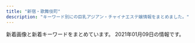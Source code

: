 ```yaml
---
title: "新宿・歌舞伎町"
description: "キーワード別にの巨乳アジアン・チャイナエステ嬢情報をまとめました。"
---
```


新着画像と新着キーワードをまとめています。
2021年01月09日の情報です。

<DmmAffiliateIns />
<KeywordTable
  shops={
    [
    {
        "keywords": {},
        "name": "\u7fbd\u8863\uff5e\u306f\u3054\u308d\u3082\uff5e",
        "img_links": [],
        "url": "https://www.hagoromo.tokyo/",
        "station": "JR\u65b0\u5bbf\u99c5\u6771\u53e3\u30fb\u6b4c\u821e\u4f0e\u753a"
    },
    {
        "url": "http://aes-aroma.com/",
        "img_links": [
            "http://aes-aroma.com/staff/yoko/02.jpg",
            "http://aes-aroma.com/staff/miki/01.jpg",
            "http://aes-aroma.com/pic/head.png",
            "http://aes-aroma.com/staff/yoko/01.jpg",
            "http://aes-aroma.com/img/ttl_tnew.png",
            "http://aes-aroma.com/staff/kaori/01.jpg",
            "http://aes-aroma.com/staff/nana/01.jpg",
            "http://aes-aroma.com/i/files/homeimg.jpg",
            "http://aes-aroma.com/img/ttl_mobile.png",
            "http://aes-aroma.com/img/ttl_staff.png",
            "http://aes-aroma.com/staff/haru/01.jpg",
            "http://aes-aroma.com/img/ttl_pickup.png",
            "http://aes-aroma.com/staff/mimi/01.jpg",
            "http://aes-aroma.com/img/ttl_rec.png",
            "http://aes-aroma.com/staff/koko/01.jpg",
            "http://aes-aroma.com/staff/ai/01.jpg"
        ],
        "station": "JR\u65b0\u5bbf\u99c5\u5357\u53e3",
        "keywords": {
            "C": 17
        },
        "name": "\u7652\u3057\u306e\u5bbf"
    },
    {
        "name": "sweet-\u30b9\u30a6\u30a3\u30fc\u30c8-",
        "url": "http://sweety-est.tokyo/",
        "station": "JR\u65b0\u5bbf\u99c5\u897f\u53e3",
        "keywords": {
            "E": 6,
            "F": 2,
            "D": 2,
            "87": 2,
            "86": 14
        },
        "img_links": [
            "http://sweety-est.tokyo/images/tit-sub4.jpg",
            "http://sweety-est.tokyo/images/a3.jpg",
            "http://sweety-est.tokyo/images/m4.jpg",
            "http://sweety-est.tokyo/images/qr.jpg",
            "http://sweety-est.tokyo/images/b-tel.png",
            "http://sweety-est.tokyo/images/cg03.jpg",
            "http://sweety-est.tokyo/images/tit-sub3.jpg",
            "http://sweety-est.tokyo/images/b-online.png",
            "http://sweety-est.tokyo/images/r6.jpg",
            "http://sweety-est.tokyo/images/kan1.jpg",
            "http://sweety-est.tokyo/images/cg07.jpg",
            "http://sweety-est.tokyo/images/r3.jpg",
            "http://sweety-est.tokyo/images/cg02.jpg",
            "http://sweety-est.tokyo/images/cg05.jpg",
            "http://sweety-est.tokyo/images/kan.jpg",
            "http://sweety-est.tokyo/images/a5.jpg",
            "http://sweety-est.tokyo/images/slider-img002.jpg",
            "http://sweety-est.tokyo/images/slider-img003.jpg",
            "http://sweety-est.tokyo/images/tit-sub5.jpg",
            "http://sweety-est.tokyo/images/tit-sub6.jpg",
            "http://sweety-est.tokyo/images/cg01.jpg",
            "http://sweety-est.tokyo/link/menlog.jpg",
            "http://sweety-est.tokyo/images/r1.jpg",
            "http://sweety-est.tokyo/images/m3.jpg",
            "http://sweety-est.tokyo/images/slider-img001.jpg",
            "http://sweety-est.tokyo/images/a6.jpg",
            "http://sweety-est.tokyo/images/r2.jpg",
            "http://sweety-est.tokyo/images/a2.jpg",
            "http://sweety-est.tokyo/images/a7.jpg",
            "http://sweety-est.tokyo/images/a4.jpg",
            "http://sweety-est.tokyo/images/a1.jpg",
            "http://sweety-est.tokyo/images/m1.jpg",
            "http://sweety-est.tokyo/images/cg04.jpg",
            "http://sweety-est.tokyo/images/tit-sub2.jpg",
            "http://sweety-est.tokyo/images/sys.jpg",
            "http://sweety-est.tokyo/images/a8.jpg",
            "http://sweety-est.tokyo/images/cg08.jpg",
            "http://sweety-est.tokyo/images/r5.jpg",
            "http://sweety-est.tokyo/images/m2.jpg",
            "http://sweety-est.tokyo/images/r4.jpg",
            "http://sweety-est.tokyo/images/tit-sub1.jpg",
            "http://sweety-est.tokyo/images/cg06.jpg"
        ]
    },
    {
        "img_links": [
            "http://crystal-est.net/uploads/crystal/2017/03/subvisual_enquete1.png",
            "http://crystal-est.net/uploads/crystal/2017/03/bnr_side_052.png",
            "http://ruby-es.com/uploads/rubyes/2017/02/img_info_06.png",
            "http://crystal-est.net/uploads/crystal/2017/03/treatment2.png",
            "http://crystal-est.net/uploads/crystal/2017/03/subvisual_qa.png",
            "http://crystal-est.net/uploads/crystal/2017/03/bnr_side_credit1.png",
            "http://crystal-est.net/uploads/crystal/2017/07/yuyu2.jpeg",
            "http://crystal-est.net/uploads/crystal/2018/07/wechatimg26.jpeg",
            "http://ruby-es.com/uploads/rubyes/2017/02/img_info_04.png",
            "http://crystal-est.net/uploads/crystal/images/subvisual_staff.png",
            "http://crystal-est.net/uploads/crystal/images/no-photo.jpg",
            "http://crystal-est.net/uploads/crystal/2017/03/btn_top_01.png",
            "http://ruby-es.com/uploads/rubyes/2017/02/img_info_01.png",
            "http://crystal-est.net/uploads/crystal/2020/12/img_6907.jpeg",
            "http://ruby-es.com/uploads/rubyes/2017/02/img_info_05.png",
            "http://crystal-est.net/uploads/crystal/2017/04/leftmovie.png",
            "http://crystal-est.net/uploads/crystal/2017/03/bnr_side_042.png",
            "http://crystal-est.net/uploads/crystal/2017/03/subvisual_info.png",
            "http://crystal-est.net/uploads/crystal/images/p01.png",
            "http://crystal-est.net/uploads/crystal/2017/03/r1.jpg",
            "http://crystal-est.net/uploads/crystal/images/xing.png",
            "http://crystal-est.net/uploads/crystal/2017/03/btn_top_03.png",
            "http://crystal-est.net/uploads/crystal/2017/02/ameba.jpg",
            "http://crystal-est.net/uploads/crystal/2017/03/btn_top_02.png",
            "http://crystal-est.net/uploads/crystal/2017/04/bnr_side_01.png",
            "http://crystal-est.net/uploads/crystal/2017/03/r3.jpg",
            "http://crystal-est.net/uploads/crystal/2018/07/wechatimg125.jpeg",
            "http://crystal-est.net/uploads/crystal/2020/12/img_6830.jpg",
            "http://crystal-est.net/uploads/crystal/2017/03/subvisual_link.png",
            "http://crystal-est.net/uploads/crystal/2017/03/subvisual_contact.png",
            "http://crystal-est.net/uploads/crystal/2018/07/wechatimg31.jpeg",
            "http://crystal-est.net/uploads/crystal/2017/04/web.png",
            "http://crystal-est.net/uploads/crystal/2018/07/wechatimg30.jpeg",
            "http://ruby-es.com/uploads/rubyes/2017/02/img_info_03.png",
            "http://crystal-est.net/uploads/crystal/2017/02/wifi.jpg",
            "http://crystal-est.net/uploads/crystal/2018/05/mayu1.jpeg",
            "http://crystal-est.net/uploads/crystal/2017/03/bnr_side_032.png",
            "http://crystal-est.net/uploads/crystal/2017/03/icon_flower.png",
            "http://crystal-est.net/uploads/crystal/2018/08/wechatimg51.jpeg",
            "http://crystal-est.net/uploads/crystal/2017/03/r4.jpg",
            "http://crystal-est.net/uploads/crystal/2017/04/line2.png",
            "http://crystal-est.net/uploads/crystal/2017/03/subvisual_reserve.png",
            "http://crystal-est.net/uploads/crystal/2017/03/ruby6.png",
            "http://crystal-est.net/uploads/crystal/2020/12/img_6902.jpg",
            "http://crystal-est.net/uploads/crystal/2018/08/wechatimg49.jpeg",
            "http://ruby-es.com/uploads/rubyes/2017/02/img_info_02.png",
            "http://crystal-est.net/uploads/crystal/2017/03/subvisual_magazine1.png",
            "http://crystal-est.net/uploads/crystal/2020/11/tel.jpg",
            "http://crystal-est.net/uploads/crystal/images/icon_flower.png",
            "http://crystal-est.net/uploads/crystal/2018/07/wechatimg94.jpeg",
            "http://crystal-est.net/uploads/crystal/2017/03/r2.jpg"
        ],
        "station": "JR\u65b0\u5bbf\u99c5\u6771\u53e3",
        "keywords": {
            "C": 1
        },
        "name": "\u30af\u30ea\u30b9\u30bf\u30eb",
        "url": "http://crystal-est.net/"
    },
    {
        "name": "CLEAR-\u30af\u30ea\u30a2-",
        "img_links": [
            "http://clear-es.net/images/index_08.jpg",
            "http://clear-es.net/uploads/e1133a4ba0f8c81f9d272f5793bda380.jpg",
            "http://clear-es.net/images/index_06.jpg",
            "http://clear-es.net/images/index_12.jpg",
            "http://clear-es.net/images/index_10.jpg",
            "http://clear-es.net/yamituki-n/uploads/images/mmexport1576417470781.jpg",
            "http://clear-es.net/images/index_09.jpg",
            "http://clear-es.net/images/index_23.jpg",
            "http://clear-es.net/yamituki-n/uploads/images/mika03s.jpg",
            "http://clear-es.net/uploads/f426bd85a8f6a9eac87e55b2d44c4bd5.jpg",
            "http://clear-es.net/images/index_07.jpg",
            "http://clear-es.net/uploads/a62d7f24a5b9a4fd5aeef678eb24ef4b.jpg",
            "http://clear-es.net/images/index_15.jpg",
            "http://clear-es.net/images/girls_03.jpg",
            "http://clear-es.net/uploads/22c8968348a9acc2dfc9ab0aecb09c27.jpg",
            "http://clear-es.net/images/index_19.jpg",
            "http://clear-es.net/images/index_18.jpg",
            "http://clear-es.net/images/index_01.jpg",
            "http://clear-es.net/uploads/7553669390f1cc93427a4f6ad33b4668.jpg",
            "http://clear-es.net/yamituki-n/uploads/images/rena01.jpg",
            "http://clear-es.net/uploads/c1f6d0346f5cb109ac62c21a58c7deff.jpg",
            "http://clear-es.net/images/index_17.jpg",
            "http://clear-es.net/images/index_25.jpg",
            "http://clear-es.net/images/index_05.jpg",
            "http://clear-es.net/yamituki-n/uploads/images/rena02.jpg",
            "http://clear-es.net/uploads/10299154955d10c3b815a5638a35a934.jpg",
            "http://clear-es.net/uploads/deba56537604611ac3b8da004b92d809.jpg",
            "http://clear-es.net/images/index_20.jpg",
            "http://clear-es.net/images/girls_11.jpg",
            "http://clear-es.net/uploads/2aa97908694153fb149943f0b8445352.jpg",
            "http://clear-es.net/images/index_26.jpg",
            "http://clear-es.net/images/girls_13.jpg",
            "http://clear-es.net/yamituki-n/uploads/images/juri01s.jpg",
            "http://clear-es.net/uploads/cec0ed392fe00d8e3ff867c0625809e6.jpg",
            "http://clear-es.net/uploads/09bdd5637edec4bfa3d47a7e9874640b.jpg",
            "http://clear-es.net/images/koko_1.jpg",
            "http://clear-es.net/uploads/97eb17743f96fd7f0551aab0bedd5e6f.jpg",
            "http://clear-es.net/images/index_04.jpg",
            "http://clear-es.net/images/index_28.jpg",
            "http://clear-es.net/images/index_14.jpg",
            "http://clear-es.net/images/index_13.jpg",
            "http://clear-es.net/images/index_03.jpg",
            "http://clear-es.net/images/index_27.jpg",
            "http://clear-es.net/images/gallery_11.jpg",
            "http://clear-es.net/images/index_28_01.jpg",
            "http://clear-es.net/images/index_24.jpg",
            "http://clear-es.net/images/index_11.jpg",
            "http://clear-es.net/yamituki-n/uploads/images/yui01.jpg",
            "http://clear-es.net/images/index_02.jpg",
            "http://clear-es.net/images/index_21.jpg",
            "http://clear-es.net/images/service_11.jpg",
            "http://clear-es.net/my_work/images/pic1.png"
        ],
        "keywords": {
            "86": 2,
            "C": 1,
            "88": 4,
            "D": 8,
            "90": 2,
            "F": 1,
            "89": 1,
            "E": 1,
            "87": 2
        },
        "url": "http://clear-es.net/",
        "station": "\u897f\u6b66\u65b0\u5bbf\u99c5\u5317\u53e3"
    },
    {
        "station": "JR\u65b0\u5bbf\u99c5\u6771\u53e3",
        "keywords": {
            "C": 8
        },
        "url": "http://hi-msg.com/koyuki/",
        "name": "KOYUKI",
        "img_links": [
            "http://hi-msg.com/koyuki/img/botton.png",
            "http://hi-msg.com/koyuki/img/p-7-1.jpg",
            "http://hi-msg.com/koyuki/img/tit.png",
            "http://hi-msg.com/koyuki/img/p-0.jpg",
            "http://hi-msg.com/koyuki/img/english-t1.png",
            "http://hi-msg.com/koyuki/img/kanban4.jpg",
            "http://hi-msg.com/koyuki/img/p-11.jpg",
            "http://hi-msg.com/koyuki/img/english-t6.png",
            "http://hi-msg.com/koyuki/img/p-3.jpg",
            "http://hi-msg.com/koyuki/img/head.png",
            "http://hi-msg.com/koyuki/img/p-6.jpg",
            "http://hi-msg.com/koyuki/img/card-english.png",
            "http://hi-msg.com/koyuki/img/p-8.jpg",
            "http://hi-msg.com/koyuki/img/t-2.png",
            "http://hi-msg.com/koyuki/img/p-4.jpg",
            "http://hi-msg.com/koyuki/img/card.png",
            "http://hi-msg.com/koyuki/img/p-2-1.jpg",
            "http://hi-msg.com/koyuki/img/tel.png",
            "http://hi-msg.com/koyuki/img/p-6-1.jpg",
            "http://hi-msg.com/koyuki/img/p-8-1.jpg",
            "http://hi-msg.com/koyuki/img/p-3-1.jpg",
            "http://hi-msg.com/koyuki/img/t-1.png",
            "http://hi-msg.com/koyuki/img/p-1.jpg",
            "http://hi-msg.com/koyuki/img/p-4-1.jpg",
            "http://hi-msg.com/koyuki/img/p-7.jpg",
            "http://hi-msg.com/koyuki/img/p-9.jpg",
            "http://hi-msg.com/koyuki/img/english-t2.png",
            "http://hi-msg.com/koyuki/img/kanban4s.jpg",
            "http://hi-msg.com/koyuki/img/english-t4.png",
            "http://hi-msg.com/koyuki/img/p-2.jpg",
            "http://hi-msg.com/koyuki/img/t-3.png",
            "http://hi-msg.com/koyuki/img/english-t5.png",
            "http://hi-msg.com/koyuki/img/p-10.jpg",
            "http://hi-msg.com/koyuki/img/newstback.png",
            "http://hi-msg.com/koyuki/img/re.png",
            "http://hi-msg.com/koyuki/img/english-t3.png",
            "http://hi-msg.com/koyuki/img/p-5.jpg"
        ]
    },
    {
        "url": "https://gokujo.iest.info/",
        "name": "\u65b0\u5bbf\u6975\u4e0a\u30e1\u30f3\u30ba\u30a8\u30b9\u30c6",
        "img_links": [
            "https://gokujo.iest.info/images/room4_l.jpg",
            "https://gokujo.iest.info/photos/sites/3/2020/10/2020100614352922.jpg",
            "https://gokujo.iest.info/images/room2_l.jpg",
            "https://gokujo.iest.info/photos/sites/3/2020/10/2020100614352832.jpg",
            "https://gokujo.iest.info/images/nav_link05.png",
            "https://gokujo.iest.info/images/tit_staff.jpg",
            "https://gokujo.iest.info/images/sp_tit_pick.jpg",
            "https://gokujo.iest.info/images/sp_tit_staff02.jpg",
            "https://gokujo.iest.info/photos/sites/3/2020/10/2020100614352927.jpg",
            "https://gokujo.iest.info/images/nav_link07.png",
            "https://gokujo.iest.info/photos/sites/3/2020/10/2020100614353025.jpg",
            "https://gokujo.iest.info/photos/sites/3/2020/10/202010061435276.jpg",
            "https://gokujo.iest.info/images/room3_l.jpg",
            "https://gokujo.iest.info/images/side_mobile.jpg",
            "https://gokujo.iest.info/images/room1_l.jpg",
            "https://gokujo.iest.info/images/tit_pick.jpg",
            "https://gokujo.iest.info/images/sp_end.png",
            "https://gokujo.iest.info/images/nav_link01.png",
            "https://gokujo.iest.info/photos/sites/3/2020/10/2020100614353122.jpg",
            "https://gokujo.iest.info/photos/sites/3/2020/10/2020100614352894.jpg",
            "https://gokujo.iest.info/images/nav_link08.png",
            "https://gokujo.iest.info/images/sp_tit_staff.jpg",
            "https://gokujo.iest.info/images/tit_staff02.jpg",
            "https://gokujo.iest.info/images/top.png",
            "https://gokujo.iest.info/photos/sites/3/2020/10/2020100614352799.jpg",
            "https://gokujo.iest.info/images/sp_tit_twitter.jpg",
            "https://gokujo.iest.info/images/nav_link02.png",
            "https://gokujo.iest.info/images/tit_info.jpg",
            "https://gokujo.iest.info/images/navbar-top.jpg",
            "https://gokujo.iest.info/images/nav_link06.png",
            "https://gokujo.iest.info/images/sp_tit_movie.jpg",
            "https://gokujo.iest.info/images/sp_tit_info.jpg",
            "https://gokujo.iest.info/images/nav_link04.png",
            "https://gokujo.iest.info/images/sp_tit_link.jpg",
            "https://gokujo.iest.info/images/tit_face.jpg",
            "https://gokujo.iest.info/images/tit_link.jpg",
            "https://gokujo.iest.info/photos/sites/3/2020/10/2020100614353293.jpg",
            "https://gokujo.iest.info/photos/sites/3/2020/10/2020100614353148.jpg",
            "https://gokujo.iest.info/photos/sites/3/2020/10/2020100614352629.jpg",
            "https://gokujo.iest.info/photos/sites/3/2020/10/202010061435254.jpg",
            "https://gokujo.iest.info/photos/sites/3/2020/10/2020100614353292.jpg",
            "https://gokujo.iest.info/images/nav_link03.png",
            "https://gokujo.iest.info/photos/sites/3/2020/10/2020100614353044.jpg",
            "https://gokujo.iest.info/images/end.png"
        ],
        "keywords": {
            "F": 104,
            "90": 69,
            "C": 59,
            "85": 42,
            "E": 158,
            "92": 21,
            "94": 58,
            "95": 34,
            "89": 68,
            "88": 29
        },
        "station": "JR\u65b0\u5bbf\u99c5"
    },
    {
        "img_links": [
            "http://ciretva.xyz/picture/s_staff.png",
            "http://ciretva.xyz/uploads/201021/1-201021155T9631.jpg",
            "http://ciretva.xyz/picture/face.jpg",
            "http://ciretva.xyz/uploads/201021/1-201021155Z4139.jpg",
            "http://ciretva.xyz/picture/pick.jpg",
            "http://ciretva.xyz/picture/news.jpg",
            "http://ciretva.xyz/picture/room1.jpg",
            "http://ciretva.xyz/uploads/201021/1-201021155913C7.jpg",
            "http://ciretva.xyz/uploads/201021/1-201021155925315.jpg",
            "http://ciretva.xyz/uploads/201021/1-201021155932238.jpg",
            "http://ciretva.xyz/picture/room4.jpg",
            "http://ciretva.xyz/picture/room2.jpg",
            "http://ciretva.xyz/uploads/201021/1-201021155T02L.jpg",
            "http://ciretva.xyz/picture/face_bj1.png",
            "http://ciretva.xyz/picture/room3.jpg",
            "http://ciretva.xyz/picture/top.jpg"
        ],
        "name": "\u4f73\u7e01 \uff5e\u304b\u3048\u3093\uff5e",
        "keywords": {
            "D": 3,
            "86": 2
        },
        "url": "http://ciretva.xyz/",
        "station": "\u897f\u6b66\u65b0\u5bbf\u99c5\u5317\u53e3"
    },
    {
        "keywords": {
            "87": 8,
            "C": 8,
            "85": 4,
            "86": 4,
            "E": 8
        },
        "img_links": [
            "http://sakura-relax.net/images/cg04.jpg",
            "http://sakura-relax.net/images/top-img02.png",
            "http://sakura-relax.net/images/cg07.jpg",
            "http://sakura-relax.net/images/qrc.png",
            "http://sakura-relax.net/images/tel.png",
            "http://sakura-relax.net/images/cg06.jpg",
            "http://sakura-relax.net/images/kan.jpg",
            "http://sakura-relax.net/link/menlog.jpg",
            "http://sakura-relax.net/images/cg03.jpg",
            "http://sakura-relax.net/images/top-img01.png"
        ],
        "url": "http://sakura-relax.net/",
        "name": "\u697d\u697d-\u30e9\u30af\u30e9\u30af-",
        "station": "\u65b0\u5bbf\u4e09\u4e01\u76ee\u99c5E1\u51fa\u53e3"
    },
    {
        "keywords": {
            "89": 53,
            "D": 70,
            "85": 265,
            "84": 106,
            "86": 106,
            "88": 159,
            "F": 70,
            "E": 140,
            "87": 176,
            "C": 371
        },
        "name": "\u30aa\u30fc\u30ed\u30e9",
        "station": "JR\u65b0\u5bbf\u99c5\u6771\u53e3\u30fb\u6b4c\u821e\u4f0e\u753a",
        "img_links": [
            "https://aurora.iest.info/photos/sites/13/2020/10/2020102908284174.jpeg",
            "https://aurora.iest.info/photos/sites/13/2021/01/2021010520403924.jpeg",
            "https://aurora.iest.info/photos/sites/13/2020/12/2020123009042320.jpeg",
            "https://aurora.iest.info/photos/sites/13/2020/11/2020110420093023.jpeg",
            "https://aurora.iest.info/images/room1.jpg",
            "https://aurora.iest.info/photos/sites/13/2020/09/2020090701592721.jpeg",
            "https://aurora.iest.info/images/head_tel.png",
            "https://aurora.iest.info/photos/sites/13/2020/12/2020122614271778.jpeg",
            "https://aurora.iest.info/photos/sites/13/2020/12/2020122912410928.jpeg",
            "https://aurora.iest.info/photos/sites/13/2020/11/2020111207401521.jpeg",
            "https://aurora.iest.info/photos/sites/13/2020/11/2020110420084826.jpeg",
            "https://aurora.iest.info/images/room4.jpg",
            "https://aurora.iest.info/photos/sites/13/2020/10/2020100900362277.jpeg",
            "https://aurora.iest.info/photos/sites/13/2020/12/2020122614121986.jpeg",
            "https://aurora.iest.info/photos/sites/13/2021/01/202101031920028.jpeg",
            "https://aurora.iest.info/images/info_sp.png",
            "https://aurora.iest.info/photos/sites/13/2020/10/2020102421582718.jpeg",
            "https://aurora.iest.info/images/side_mobile.jpg",
            "https://aurora.iest.info/images/room3.jpg",
            "https://aurora.iest.info/photos/sites/13/2020/12/2020122614542669.jpeg",
            "https://aurora.iest.info/photos/sites/13/2020/10/202010160425407.jpeg",
            "https://aurora.iest.info/photos/sites/13/2020/12/2020122916203593.jpeg",
            "https://aurora.iest.info/photos/sites/13/2020/10/2020101018384481.jpeg",
            "https://aurora.iest.info/images/room2.jpg"
        ],
        "url": "https://aurora.iest.info/"
    },
    {
        "name": "\u30b8\u30e5\u30ea\u30a2\u30f3",
        "img_links": [
            "https://mens-esthe.xyz/footer/footer-staff.png",
            "https://mens-esthe.xyz/icon/twitter.png",
            "https://mens-esthe.xyz/staff/rina-top.jpg",
            "https://mens-esthe.xyz/staff/miki-l1.jpg",
            "https://mens-esthe.xyz/room/room-l5.jpg",
            "https://mens-esthe.xyz/staff/miki-s1.jpg",
            "https://mens-esthe.xyz/room/room-l2.jpg",
            "https://mens-esthe.xyz/images/esthe2.jpg",
            "https://mens-esthe.xyz/staff/rina-l1.jpg",
            "https://mens-esthe.xyz/images/main-sp.jpg",
            "https://inage-mensesthe.com/icon/facebook.png",
            "https://mens-esthe.xyz/room/room-l7.jpg",
            "https://mens-esthe.xyz/images/esthe3.jpg",
            "https://inage-mensesthe.com/icon/twitter.png",
            "https://mens-esthe.xyz/icon/line.png",
            "https://mens-esthe.xyz/footer/footer-line.png",
            "https://mens-esthe.xyz/room/room-l3.jpg",
            "https://inage-mensesthe.com/icon/line.png",
            "https://mens-esthe.xyz/room/room-l1.jpg",
            "https://mens-esthe.xyz/footer/footer-tel.png",
            "https://mens-esthe.xyz/staff/moe-top.jpg",
            "https://inage-mensesthe.com/icon/yelp.png",
            "https://mens-esthe.xyz/staff/moe-l1.jpg",
            "https://mens-esthe.xyz/staff/kana-s1.jpg",
            "https://mens-esthe.xyz/staff/miki-top.jpg",
            "https://mens-esthe.xyz/icon/facebook.png",
            "https://mens-esthe.xyz/staff/moe-s1.jpg",
            "https://mens-esthe.xyz/staff/natsumi-s1.jpg",
            "https://mens-esthe.xyz/staff/nami-l1.jpg",
            "https://mens-esthe.xyz/images/header3.png",
            "https://mens-esthe.xyz/staff/nami-s1.jpg",
            "https://mens-esthe.xyz/images/clear.png",
            "https://mens-esthe.xyz/images/main1.jpg",
            "https://mens-esthe.xyz/staff/nami-top.jpg",
            "https://inage-mensesthe.com/link/relaku_salon.jpg",
            "https://mens-esthe.xyz/staff/natsumi-top.jpg",
            "https://mens-esthe.xyz/staff/natsumi-l1.jpg",
            "https://mens-esthe.xyz/icon/yelp.png",
            "https://mens-esthe.xyz/room/room-l6.jpg",
            "https://mens-esthe.xyz/staff/kana-l1.jpg",
            "https://mens-esthe.xyz/room/room-l8.jpg",
            "https://mens-esthe.xyz/staff/kana-top.jpg",
            "https://mens-esthe.xyz/images/qrcode.png",
            "https://mens-esthe.xyz/staff/rina-s1.jpg",
            "https://mens-esthe.xyz/images/esthe1.jpg",
            "https://mens-esthe.xyz/images/esthe4.jpg",
            "https://mens-esthe.xyz/room/room-l4.jpg"
        ],
        "station": "JR\u65b0\u5bbf\u99c5\u6771\u5357\u53e3",
        "url": "https://mens-esthe.xyz/",
        "keywords": {
            "88": 7,
            "86": 28,
            "D": 28,
            "85": 7
        }
    },
    {
        "station": "JR\u65b0\u5bbf\u99c5\u6771\u53e3",
        "keywords": {
            "96": 1,
            "88": 3,
            "92": 1,
            "E": 2,
            "89": 2,
            "90": 2,
            "98": 2,
            "85": 3,
            "C": 1,
            "D": 10,
            "86": 5,
            "94": 1,
            "F": 1,
            "84": 1
        },
        "url": "http://pure-resort.tyo.cm/",
        "name": "\u30d4\u30e5\u30a2\u30ea\u30be\u30fc\u30c8II",
        "img_links": [
            "http://pure-resort.tyo.cm/photos/sites/79/2019/03/201903251336102.jpg",
            "http://pure-resort.tyo.cm/images/line.png",
            "http://pure-resort.tyo.cm/images/mobile.png",
            "http://pure-resort.tyo.cm/photos/sites/79/2019/02/2019021613425634.png",
            "http://pure-resort.tyo.cm/images/s_twitter.png",
            "http://pure-resort.tyo.cm/photos/sites/79/2019/06/2019060310424416.jpg",
            "http://pure-resort.tyo.cm/images/s_pick.png",
            "http://pure-resort.tyo.cm/images/info_bj1.png",
            "http://pure-resort.tyo.cm/photos/sites/79/2019/10/2019100810264682.jpg",
            "http://pure-resort.tyo.cm/photos/sites/79/2019/04/201904111031010.jpg",
            "http://pure-resort.tyo.cm/images/s_movie.png",
            "http://pure-resort.tyo.cm/photos/sites/79/2019/03/2019032513361063.jpg",
            "http://pure-resort.tyo.cm/images/s_Access.png",
            "http://pure-resort.tyo.cm/photos/sites/79/2019/03/2019032513361053.jpg",
            "http://pure-resort.tyo.cm/photos/sites/79/2020/02/2020020804143839.jpg",
            "http://pure-resort.tyo.cm/images/s_Recruit.png",
            "http://pure-resort.tyo.cm/images/s_Staff.png",
            "http://pure-resort.tyo.cm/images/s_news.png",
            "http://pure-resort.tyo.cm/images/news_bj1.png",
            "http://pure-resort.tyo.cm/images/news_bj3.png",
            "http://pure-resort.tyo.cm/images/info_bj3.png",
            "http://pure-resort.tyo.cm/photos/sites/79/2019/03/2019032513361044.jpg",
            "http://pure-resort.tyo.cm/photos/sites/79/2019/06/2019061515583771.jpg",
            "http://pure-resort.tyo.cm/photos/sites/79/2020/01/2020012408381891.jpg",
            "http://pure-resort.tyo.cm/photos/sites/79/2018/12/2018120620510142.jpg",
            "http://pure-resort.tyo.cm/images/movie.jpg",
            "http://pure-resort.tyo.cm/photos/sites/79/2018/12/2018120620512437.jpg",
            "http://pure-resort.tyo.cm/images/pure.png",
            "http://pure-resort.tyo.cm/photos/sites/79/2019/05/2019052114301665.jpg",
            "http://pure-resort.tyo.cm/photos/sites/79/2018/12/2018120620515823.jpg",
            "http://pure-resort.tyo.cm/images/s_Room.png",
            "http://pure-resort.tyo.cm/images/s_face.png",
            "http://pure-resort.tyo.cm/photos/sites/79/2020/01/2020013001414859.jpg",
            "http://pure-resort.tyo.cm/images/line1.png",
            "http://pure-resort.tyo.cm/photos/sites/79/2019/08/2019082910403098.jpg",
            "http://pure-resort.tyo.cm/photos/sites/79/2019/01/2019011014121443.jpg",
            "http://pure-resort.tyo.cm/photos/sites/79/2018/12/2018120620533769.jpg",
            "http://pure-resort.tyo.cm/photos/sites/79/2019/11/2019110401242820.jpg",
            "http://pure-resort.tyo.cm/images/top.png",
            "http://pure-resort.tyo.cm/images/s_info.png",
            "http://pure-resort.tyo.cm/photos/sites/79/2019/02/2019021613471797.jpg"
        ]
    },
    {
        "station": "\u65b0\u5bbf\u897f\u53e3\u99c5D5\u51fa\u53e3",
        "keywords": {
            "C": 8
        },
        "img_links": [
            "http://in-esthe.com/relair/img/newstback.png",
            "http://in-esthe.com/relair/img/english-t5.png",
            "http://in-esthe.com/relair/img/botton.png",
            "http://in-esthe.com/relair/img/head.png",
            "http://in-esthe.com/relair/img/english-t1.png",
            "http://in-esthe.com/relair/img/t-2.png",
            "http://in-esthe.com/relair/img/p-8.jpg",
            "http://in-esthe.com/relair/img/fla1.png",
            "http://in-esthe.com/relair/img/p-2.jpg",
            "http://in-esthe.com/relair/img/english-t2.png",
            "http://in-esthe.com/relair/img/twitter.png",
            "http://in-esthe.com/relair/img/tel.png",
            "http://in-esthe.com/relair/img/p-3-1.jpg",
            "http://in-esthe.com/relair/img/english-t3.png",
            "http://in-esthe.com/relair/img/english-t6.png",
            "http://in-esthe.com/relair/img/t-3.png",
            "http://in-esthe.com/relair/img/t-1.png",
            "http://in-esthe.com/relair/img/p-0.jpg",
            "http://in-esthe.com/relair/img/re.png",
            "http://in-esthe.com/relair/img/fla2.png",
            "http://in-esthe.com/relair/img/p-3.jpg",
            "http://in-esthe.com/relair/img/fla.png",
            "http://in-esthe.com/relair/img/s-1.jpg",
            "http://in-esthe.com/relair/img/p-7.jpg",
            "http://in-esthe.com/relair/img/p-1.jpg",
            "http://in-esthe.com/relair/img/p-1-1.jpg",
            "http://in-esthe.com/relair/img/p-9.jpg",
            "http://in-esthe.com/relair/img/card-english.png",
            "http://in-esthe.com/relair/img/kanban4.jpg",
            "http://in-esthe.com/relair/img/english-t4.png"
        ],
        "name": "RELAIR \uff5e\u30ea\u30ec\u30a2\uff5e",
        "url": "http://in-esthe.com/relair/"
    },
    {
        "url": "http://yurali.oks.bz/",
        "img_links": [
            "http://yurali.oks.bz/images/kanban.jpg",
            "http://yurali.oks.bz/photos/sites/48/2020/09/202009080934129.jpg",
            "http://yurali.oks.bz/images/room1.jpg",
            "http://yurali.oks.bz/images/s4.jpg",
            "http://yurali.oks.bz/photos/sites/48/2020/09/2020090809341067.jpg",
            "http://yurali.oks.bz/photos/sites/48/2020/09/2020090809340917.jpg",
            "http://yurali.oks.bz/images/right.jpg",
            "http://yurali.oks.bz/images/s1.jpg",
            "http://yurali.oks.bz/images/room3.jpg",
            "http://yurali.oks.bz/images/acc3.jpg",
            "http://yurali.oks.bz/images/line.jpg",
            "http://yurali.oks.bz/images/acc1.jpg",
            "http://yurali.oks.bz/images/room2.jpg",
            "http://yurali.oks.bz/images/acc2.jpg",
            "http://yurali.oks.bz/photos/sites/48/2020/06/2020063002493351.jpg",
            "http://yurali.oks.bz/photos/sites/48/2020/09/2020090809341490.jpg",
            "http://yurali.oks.bz/photos/sites/48/2020/09/2020090809341126.jpg",
            "http://yurali.oks.bz/images/mobile.jpg",
            "http://yurali.oks.bz/images/room4.jpg",
            "http://yurali.oks.bz/images/top.jpg",
            "http://yurali.oks.bz/images/acc4.jpg",
            "http://yurali.oks.bz/images/s_new.png",
            "http://yurali.oks.bz/images/content.jpg",
            "http://yurali.oks.bz/images/s3.jpg",
            "http://yurali.oks.bz/images/s2.jpg"
        ],
        "station": "JR\u65b0\u5bbf\u99c5\u897f\u53e3",
        "keywords": {
            "87": 14,
            "E": 14,
            "86": 14,
            "85": 14,
            "D": 28
        },
        "name": "\u6c17\u697d"
    },
    {
        "keywords": {},
        "name": "Fairy Girl",
        "station": "JR\u65b0\u5bbf\u99c5\u897f\u53e3",
        "img_links": [
            "http://fairy-girl.work/staff/kana.jpg",
            "http://fairy-girl.work/images/bana0404_4.png",
            "http://fairy-girl.work/images/int2.jpg",
            "http://fairy-girl.work/images/news.jpg",
            "http://fairy-girl.work/staff/rika.jpg",
            "http://fairy-girl.work/images/ac2.jpg",
            "http://fairy-girl.work/images/staff_t.jpg",
            "http://fairy-girl.work/images/sys2.jpg",
            "http://fairy-girl.work/images/12.jpg",
            "http://fairy-girl.work/images/8.jpg",
            "http://fairy-girl.work/img/kiki2.jpg",
            "http://fairy-girl.work/images/tr.jpg",
            "http://fairy-girl.work/images/2.jpg",
            "http://fairy-girl.work/images/5.jpg",
            "http://fairy-girl.work/images/ac1.jpg",
            "http://fairy-girl.work/img/misa1.jpg",
            "http://fairy-girl.work/img/yuyu1.jpg",
            "http://fairy-girl.work/images/int1.jpg",
            "http://fairy-girl.work/images/9.jpg",
            "http://fairy-girl.work/img/rika1.jpg",
            "http://fairy-girl.work/images/interior_t.jpg",
            "http://fairy-girl.work/images/7.jpg",
            "http://fairy-girl.work/images/1.jpg",
            "http://fairy-girl.work/staff/rina.jpg",
            "http://fairy-girl.work/staff/kiki.jpg",
            "http://fairy-girl.work/images/10.jpg",
            "http://fairy-girl.work/img/eri2.jpg",
            "http://fairy-girl.work/img/eri1.jpg",
            "http://fairy-girl.work/images/sys1.jpg",
            "http://fairy-girl.work/images/mobile.jpg",
            "http://fairy-girl.work/staff/rara.jpg",
            "http://fairy-girl.work/staff/yuyu.jpg",
            "http://fairy-girl.work/images/6.jpg",
            "http://fairy-girl.work/staff/hitomi.jpg",
            "http://fairy-girl.work/img/mari1.jpg",
            "http://fairy-girl.work/img/kana1.jpg",
            "http://fairy-girl.work/img/rina1.jpg",
            "http://fairy-girl.work/img/rara1.jpg",
            "http://fairy-girl.work/img/kiki1.jpg",
            "http://fairy-girl.work/staff/yuki.jpg",
            "http://fairy-girl.work/staff/misa.jpg",
            "http://fairy-girl.work/images/line.png",
            "http://fairy-girl.work/images/11.jpg",
            "http://fairy-girl.work/staff/eri.jpg",
            "http://fairy-girl.work/images/3.jpg",
            "http://fairy-girl.work/staff/mari.jpg",
            "http://fairy-girl.work/img/yuki1.jpg",
            "http://fairy-girl.work/img/hitomi1.jpg"
        ],
        "url": "http://fairy-girl.work/"
    },
    {
        "name": "\u30c6\u30bb\u30e9-Tethera-",
        "img_links": [
            "http://aroma-massage.red/images/cg3.jpg",
            "http://aroma-massage.red/images/tm.png",
            "http://aroma-massage.red/images/cg4.jpg",
            "http://aroma-massage.red/images/int.jpg",
            "http://aroma-massage.red/images/cg1.jpg",
            "http://aroma-massage.red/images/fbb.jpg",
            "http://aroma-massage.red/images/sta6.jpg",
            "http://aroma-massage.red/images/cg5.jpg",
            "http://aroma-massage.red/images/cg6.jpg",
            "http://aroma-massage.red/images/nft.jpg",
            "http://aroma-massage.red/images/qr.jpg",
            "http://aroma-massage.red/images/sta2.jpg",
            "http://aroma-massage.red/images/fbt.jpg",
            "http://aroma-massage.red/images/toph.png",
            "http://aroma-massage.red/images/sta3.jpg",
            "http://aroma-massage.red/images/creditcard.jpg",
            "http://aroma-massage.red/images/kan.jpg",
            "http://aroma-massage.red/images/acb.jpg",
            "http://aroma-massage.red/images/sysl.jpg",
            "http://aroma-massage.red/images/stal.jpg",
            "http://aroma-massage.red/images/cg2.jpg",
            "http://aroma-massage.red/images/sta5.jpg",
            "http://aroma-massage.red/images/option.jpg",
            "http://aroma-massage.red/images/card.jpg",
            "http://aroma-massage.red/images/sta4.jpg",
            "http://aroma-massage.red/images/sta1.jpg"
        ],
        "station": "JR\u65b0\u5bbf\u99c5\u6771\u53e3",
        "url": "http://aroma-massage.red/",
        "keywords": {
            "E": 10,
            "D": 20
        }
    },
    {
        "name": "\u5915\u9727 \u3086\u3046\u304e\u308a",
        "station": "JR\u65b0\u5bbf\u99c5\u6771\u53e3",
        "url": "https://shinjuku-mensesthe.com/",
        "img_links": [
            "https://shinjuku-mensesthe.com/staff/arisa-s1.jpg",
            "https://shinjuku-mensesthe.com/images/header3.png",
            "https://shinjuku-mensesthe.com/images/footer-r.png",
            "https://shinjuku-mensesthe.com/massage/2020/07/31/ai-s2.jpg",
            "https://shinjuku-mensesthe.com/icon/line.png",
            "https://shinjuku-mensesthe.com/staff/sora-s1.jpg",
            "https://shinjuku-mensesthe.com/staff/sora-l1.jpg",
            "https://shinjuku-mensesthe.com/icon/facebook.png",
            "https://shinjuku-mensesthe.com/room/room-l3.jpg",
            "https://shinjuku-mensesthe.com/room/room-l4.jpg",
            "https://shinjuku-mensesthe.com/staff/saya-s1.jpg",
            "https://shinjuku-mensesthe.com/images/top1.jpg",
            "https://shinjuku-mensesthe.com/staff/risa-s1.jpg",
            "https://shinjuku-mensesthe.com/button/home.png",
            "https://shinjuku-mensesthe.com/staff/yuki-s1.jpg",
            "https://shinjuku-mensesthe.com/icon/yelp.png",
            "https://shinjuku-mensesthe.com/images/top3.jpg",
            "https://shinjuku-mensesthe.com/room/room-l1.jpg",
            "https://shinjuku-mensesthe.com/images/top2.jpg",
            "https://shinjuku-mensesthe.com/menu/info.png",
            "https://shinjuku-mensesthe.com/2020/01/23/sakura-s1.jpg",
            "https://shinjuku-mensesthe.com/button/blog.png",
            "https://shinjuku-mensesthe.com/2020/01/23/miki-s1.jpg",
            "https://shinjuku-mensesthe.com/staff/yuki-l1.jpg",
            "https://shinjuku-mensesthe.com/staff/arisa-l1.jpg",
            "https://shinjuku-mensesthe.com/link/mens-esthe.png",
            "https://shinjuku-mensesthe.com/staff/yukari-s1.jpg",
            "https://shinjuku-mensesthe.com/menu/blog.png",
            "https://shinjuku-mensesthe.com/room/room-l2.jpg",
            "https://shinjuku-mensesthe.com/images/footer-l.png",
            "https://shinjuku-mensesthe.com/images/clear.png",
            "https://scdn.line-apps.com/n/line_add_friends/btn/ja.png",
            "https://shinjuku-mensesthe.com/button/staff.png",
            "https://shinjuku-mensesthe.com/staff/yukari-l1.jpg",
            "https://shinjuku-mensesthe.com/2019/12/15/sayuri-s2.jpg",
            "https://shinjuku-mensesthe.com/massage/2020/08/16/riri-s1.jpg",
            "https://shinjuku-mensesthe.com/images/main-top.jpg",
            "https://shinjuku-mensesthe.com/icon/twitter.png",
            "https://shinjuku-mensesthe.com/images/qrcode.png",
            "https://shinjuku-mensesthe.com/massage/2020/07/31/covit19.jpg",
            "https://shinjuku-mensesthe.com/staff/saya-l1.jpg",
            "https://shinjuku-mensesthe.com/massage/2020/10/05/yuki-s1.jpg",
            "https://shinjuku-mensesthe.com/staff/risa-l1.jpg",
            "https://shinjuku-mensesthe.com/images/main-small.jpg",
            "https://shinjuku-mensesthe.com/menu/home.png",
            "https://shinjuku-mensesthe.com/staff/shiori-s1.jpg",
            "https://shinjuku-mensesthe.com/massage/2020/10/21/risa-s1.jpg",
            "https://shinjuku-mensesthe.com/images/camp.png",
            "https://shinjuku-mensesthe.com/menu/staff.png",
            "https://shinjuku-mensesthe.com/massage/2020/09/14/hana-s1.jpg",
            "https://shinjuku-mensesthe.com/images/flower.png",
            "https://shinjuku-mensesthe.com/images/main-sp.jpg"
        ],
        "keywords": {
            "F": 1
        }
    }
]
}
/>
<DmmAffiliateScript />
